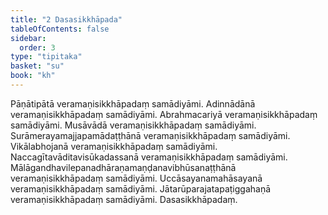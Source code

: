 ```yaml
---
title: "2 Dasasikkhāpada"
tableOfContents: false
sidebar:
  order: 3
type: "tipitaka"
basket: "su"
book: "kh"
---
```



<DynamicBreadcrumb />

<Division number="1" book="kh" bookNo="18" page="3">

<Paragraph number="6" book="kh">
Pāṇātipātā veramaṇisikkhāpadaṃ samādiyāmi.
</Paragraph>

</Division>
<Division number="2" book="kh" bookNo="18" page="1">

<Paragraph number="7" book="kh">
Adinnādānā veramaṇisikkhāpadaṃ samādiyāmi.
</Paragraph>

</Division>
<Division number="3" book="kh" bookNo="18" page="2">

<Paragraph number="8" book="kh">
Abrahmacariyā veramaṇisikkhāpadaṃ samādiyāmi.
</Paragraph>

</Division>
<Division number="4" book="kh" bookNo="18" page="2">

<Paragraph number="9" book="kh">
Musāvādā veramaṇisikkhāpadaṃ samādiyāmi.
</Paragraph>

</Division>
<Division number="5" book="kh" bookNo="18" page="2">

<Paragraph number="10" book="kh">
Surāmerayamajjapamādaṭṭhānā veramaṇisikkhāpadaṃ samādiyāmi.
</Paragraph>

</Division>
<Division number="6" book="kh" bookNo="18" page="2">

<Paragraph number="11" book="kh">
Vikālabhojanā veramaṇisikkhāpadaṃ samādiyāmi.
</Paragraph>

</Division>
<Division number="7" book="kh" bookNo="18" page="2">

<Paragraph number="12" book="kh">
Naccagītavāditavisūkadassanā veramaṇisikkhāpadaṃ samādiyāmi.
</Paragraph>

</Division>
<Division number="8" book="kh" bookNo="18" page="2">

<Paragraph number="13" book="kh">
Mālāgandhavilepanadhāraṇamaṇḍanavibhūsanaṭṭhānā veramaṇisikkhāpadaṃ samādiyāmi.
</Paragraph>

</Division>
<Division number="9" book="kh" bookNo="18" page="2">

<Paragraph number="14" book="kh">
Uccāsayanamahāsayanā veramaṇisikkhāpadaṃ samādiyāmi.
</Paragraph>

</Division>
<Division number="10" book="kh" bookNo="18" page="2">

<Paragraph number="15" book="kh">
Jātarūparajatapaṭiggahaṇā veramaṇisikkhāpadaṃ samādiyāmi.

</Paragraph>
</Division>

<Paragraph number="16" type="center" book="kh">
Dasasikkhāpadaṃ.
</Paragraph>
